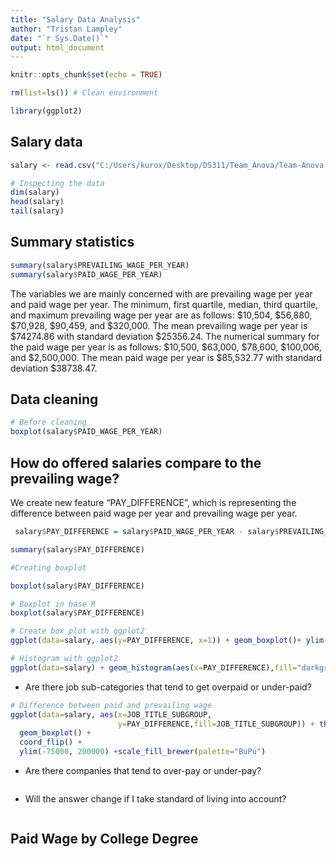 ```yaml
---
title: "Salary Data Analysis"
author: "Tristan Lampley"
date: "`r Sys.Date()`"
output: html_document
---
```


```r
knitr::opts_chunk$set(echo = TRUE)
```

```r
rm(list=ls()) # Clean environment
```

```r
library(ggplot2)
```

## Salary data

```r
salary <- read.csv("C:/Users/kurox/Desktop/DS311/Team_Anova/Team-Anova-Project/Tristan_WIP/salary_data_states.csv")
```

```r
# Inspecting the data
dim(salary)
head(salary)
tail(salary)
```

## Summary statistics

```r
summary(salary$PREVAILING_WAGE_PER_YEAR)
summary(salary$PAID_WAGE_PER_YEAR)
```

The variables we are mainly concerned with are prevailing wage per year and paid wage per year. The minimum, first quartile, median, third quartile, and maximum prevailing wage per year are as follows: \$10,504, \$56,880, \$70,928, \$90,459, and \$320,000. The mean prevailing wage per year is \$74274.86 with standard deviation \$25356.24. The numerical summary for the paid wage per year is as follows: \$10,500, \$63,000, \$78,600, \$100,006, and \$2,500,000. The mean paid wage per year is \$85,532.77 with standard deviation $38738.47. 

## Data cleaning

```r
# Before cleaning
boxplot(salary$PAID_WAGE_PER_YEAR)


```

## How do offered salaries compare to the prevailing wage?

We create new feature "PAY_DIFFERENCE", which is representing the difference between paid wage per year and prevailing wage per year.

```r
 salary$PAY_DIFFERENCE = salary$PAID_WAGE_PER_YEAR - salary$PREVAILING_WAGE_PER_YEAR

summary(salary$PAY_DIFFERENCE)

#Creating boxplot

boxplot(salary$PAY_DIFFERENCE)

# Boxplot in base R
boxplot(salary$PAY_DIFFERENCE)

# Create box plot with ggplot2
ggplot(data=salary, aes(y=PAY_DIFFERENCE, x=1)) + geom_boxplot()+ ylim(-25000,50000)+coord_flip() + geom_boxplot(fill="darkgreen", alpha=0.25)  

# Histogram with ggplot2
ggplot(data=salary) + geom_histogram(aes(x=PAY_DIFFERENCE),fill="darkgreen", alpha=0.25)+ xlim(-25000,50000)  


```

- Are there job sub-categories that tend to get overpaid or under-paid?


```r
# Difference between paid and prevailing wage
ggplot(data=salary, aes(x=JOB_TITLE_SUBGROUP,
                        y=PAY_DIFFERENCE,fill=JOB_TITLE_SUBGROUP)) + theme(legend.position="none")+
  geom_boxplot() +
  coord_flip() + 
  ylim(-75000, 200000) +scale_fill_brewer(palette="BuPu")

```

- Are there companies that tend to over-pay or under-pay?

```r

```

-  Will the answer change if I take standard of living into account?

```r
```

## Paid Wage by College Degree

```r

```


